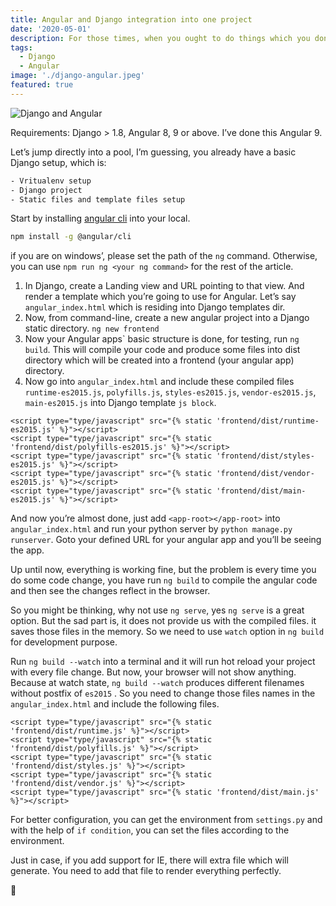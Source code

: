 ```yaml
---
title: Angular and Django integration into one project
date: '2020-05-01'
description: For those times, when you ought to do things which you don’t want to do.
tags:
  - Django
  - Angular
image: './django-angular.jpeg'
featured: true
---
```


![Django and Angular](./django-angular.jpeg)

Requirements: Django > 1.8, Angular 8, 9 or above. I’ve done this Angular 9.

Let’s jump directly into a pool, I’m guessing, you already have a basic Django setup, which is:

```bash
- Vritualenv setup
- Django project
- Static files and template files setup
```

Start by installing [angular cli](https://cli.angular.io/) into your local.

```bash
npm install -g @angular/cli
```

if you are on windows’, please set the path of the `ng` command. Otherwise, you can use `npm run ng <your ng command>` for the rest of the article.

1. In Django, create a Landing view and URL pointing to that view. And render a template which you’re going to use for Angular. Let’s say `angular_index.html` which is residing into Django templates dir.
2. Now, from command-line, create a new angular project into a Django static directory. `ng new frontend`
3. Now your Angular apps\` basic structure is done, for testing, run `ng build`. This will compile your code and produce some files into dist directory which will be created into a frontend (your angular app) directory.
4. Now go into `angular_index.html` and include these compiled files `runtime-es2015.js`, `polyfills.js`, `styles-es2015.js`, `vendor-es2015.js`, `main-es2015.js` into Django template `js block`.

```django
<script type="type/javascript" src="{% static 'frontend/dist/runtime-es2015.js' %}"></script>
<script type="type/javascript" src="{% static 'frontend/dist/polyfills-es2015.js' %}"></script>
<script type="type/javascript" src="{% static 'frontend/dist/styles-es2015.js' %}"></script>
<script type="type/javascript" src="{% static 'frontend/dist/vendor-es2015.js' %}"></script>
<script type="type/javascript" src="{% static 'frontend/dist/main-es2015.js' %}"></script>
```

And now you’re almost done, just add `<app-root></app-root>` into `angular_index.html` and run your python server by `python manage.py runserver`. Goto your defined URL for your angular app and you’ll be seeing the app.

Up until now, everything is working fine, but the problem is every time you do some code change, you have run `ng build` to compile the angular code and then see the changes reflect in the browser.

So you might be thinking, why not use `ng serve`, yes `ng serve` is a great option. But the sad part is, it does not provide us with the compiled files. it saves those files in the memory. So we need to use `watch` option in `ng build` for development purpose.

Run `ng build --watch` into a terminal and it will run hot reload your project with every file change. But now, your browser will not show anything. Because at watch state, `ng build --watch` produces different filenames without postfix of `es2015` . So you need to change those files names in the `angular_index.html` and include the following files.

```django
<script type="type/javascript" src="{% static 'frontend/dist/runtime.js' %}"></script>
<script type="type/javascript" src="{% static 'frontend/dist/polyfills.js' %}"></script>
<script type="type/javascript" src="{% static 'frontend/dist/styles.js' %}"></script>
<script type="type/javascript" src="{% static 'frontend/dist/vendor.js' %}"></script>
<script type="type/javascript" src="{% static 'frontend/dist/main.js' %}"></script>
```

For better configuration, you can get the environment from `settings.py` and with the help of `if condition`, you can set the files according to the environment.

Just in case, if you add support for IE, there will extra file which will generate. You need to add that file to render everything perfectly.

🙏
